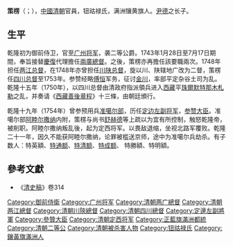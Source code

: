 '''策楞'''（{{lang-mnc|ᡮ᠊ᡝᡵᡝᠩ|v=ts῾ereng}}；{{bd|？||1756年|}}），[[中國|中國]][[清朝|清朝]]官員，钮祜禄氏，满洲镶黄旗人。[[尹德|尹德]]之长子。
==生平==
乾隆初为御前侍卫，官至[[广州将军|广州将军]]，袭二等公爵。1743年1月28日至7月17日期間，奉旨接替[[慶復|慶復]]代理擔任[[兩廣總督|兩廣總督]]。之後，策楞亦再擔任該要職兩次。1748年担任[[两江总督|两江总督]]，在1748年亦曾担任[[川陕总督|川陕总督]]，旋以川、陕辖地广改为二督，策楞任[[四川总督|四川总督]]至1753年。参赞经略[[傅恒|傅恒]]军务，征讨[[金川|金川]]，率部平定杂谷土司为乱。乾隆十五年（1750年），以四川总督由清政府指派領兵进入[[西藏|西藏]]平[[珠爾默特那木札勒|珠爾默特那木札勒]]之乱，并奏请《[[西藏善後章程|西藏善後章程]]》十三條，由朝廷頒行。

乾隆十九年（1754年）曾参预用兵[[准噶尔部|准噶尔部]]，历任[[定边左副将军|定边左副将军]]，[[参赞大臣|参赞大臣]]。准噶尔部[[阿睦尔撒纳|阿睦尔撒纳]]内附，策楞与尚书[[舒赫德|舒赫德]]等上疏以为宜有所控制，触怒乾隆帝，被削职。阿睦尔撒纳叛乱後，起为定西将军。以畏敌退缩，坐视北路军覆败。乾隆二十一年，因久不能获阿睦尔撒纳，论罪被槛送京师，途中为准噶尔兵劫杀。有子数人：特英額、[[特通额|特通额]]、[[特清额|特清额]]、[[特成额|特成额]]、 特勝額、特明額。

==參考文獻==
*《[[清史稿|清史稿]]》卷314

{{start box}}
{{s-before|[[慶復|慶復]]}}
{{s-title|[[兩廣總督|兩廣總督]]|任職期間：1743年1月28日－ 7月17日}}
{{s-after|[[鄂彌達|鄂彌達]]}}
{{s-before|[[那蘇圖|那蘇圖]]}}
{{s-title|[[兩廣總督|兩廣總督]]|任職期間：1745年5月14日－1748年10月28日}}
{{s-after|[[尹繼善|尹繼善]]}}
{{s-before|[[班第|班第]]}}
{{s-title|[[兩廣總督|兩廣總督]]|任職期間：1753年10月16日－1754年5月3日}}
{{s-after|[[楊應琚|楊應琚]]}}
{{end box}}

{{DEFAULTSORT:C策}}
[[Category:御前侍衛|Category:御前侍衛]]
[[Category:广州将军|Category:广州将军]]
[[Category:清朝两广總督|Category:清朝两广總督]]
[[Category:清朝两江總督|Category:清朝两江總督]]
[[Category:清朝川陝總督|Category:清朝川陝總督]]
[[Category:清朝四川總督|Category:清朝四川總督]]
[[Category:定邊左副將軍|Category:定邊左副將軍]]
[[Category:參贊大臣|Category:參贊大臣]]
[[Category:清朝定西将军|Category:清朝定西将军]]
[[Category:正藍旗滿洲都統|Category:正藍旗滿洲都統]]
[[Category:清朝二等公|Category:清朝二等公]]
[[Category:清朝被杀害人物|Category:清朝被杀害人物]]
[[Category:钮祜禄氏|Category:钮祜禄氏]]
[[Category:鑲黃旗滿洲人|Category:鑲黃旗滿洲人]]